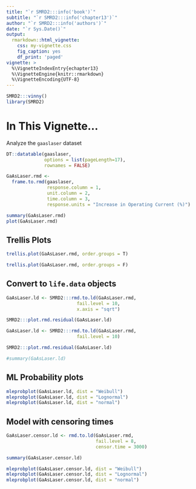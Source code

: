 ```yaml
---
title: "`r SMRD2:::info('book')`"
subtitle: "`r SMRD2:::info('chapter13')`"
author: "`r SMRD2:::info('authors')`"
date: "`r Sys.Date()`"
output: 
  rmarkdown::html_vignette:
    css: my-vignette.css
    fig_caption: yes
    df_print: 'paged'
vignette: >
  %\VignetteIndexEntry{echapter13}
  %\VignetteEngine{knitr::rmarkdown}
  %\VignetteEncoding{UTF-8}
---
```


```r
SMRD2:::vinny()
library(SMRD2)
```

# In This Vignette...

Analyze the `gaaslaser` dataset

```r
DT::datatable(gaaslaser, 
              options = list(pageLength=17),
              rownames = FALSE)
```

```r
GaAsLaser.rmd <- 
  frame.to.rmd(gaaslaser, 
               response.column = 1, 
               unit.column = 2, 
               time.column = 3, 
               response.units = "Increase in Operating Current (%)")

summary(GaAsLaser.rmd)
plot(GaAsLaser.rmd)
```

## Trellis Plots

```r
trellis.plot(GaAsLaser.rmd, order.groups = T)

trellis.plot(GaAsLaser.rmd, order.groups = F)
```

## Convert to `life.data` objects

```r
GaAsLaser.ld <- SMRD2:::rmd.to.ld(GaAsLaser.rmd, 
                          fail.level = 10, 
                          x.axis = "sqrt")

SMRD2:::plot.rmd.residual(GaAsLaser.ld)

GaAsLaser.ld <- SMRD2:::rmd.to.ld(GaAsLaser.rmd,
                          fail.level = 10)

SMRD2:::plot.rmd.residual(GaAsLaser.ld)

#summary(GaAsLaser.ld)
```

## ML Probability plots

```r
mleprobplot(GaAsLaser.ld, dist = "Weibull")
mleprobplot(GaAsLaser.ld, dist = "Lognormal")
mleprobplot(GaAsLaser.ld, dist = "normal")
```

## Model with censoring times

```r
GaAsLaser.censor.ld <- rmd.to.ld(GaAsLaser.rmd,
                                 fail.level = 8,
                                 censor.time = 3000)

summary(GaAsLaser.censor.ld)

mleprobplot(GaAsLaser.censor.ld, dist = "Weibull")
mleprobplot(GaAsLaser.censor.ld, dist = "Lognormal")
mleprobplot(GaAsLaser.censor.ld, dist = "normal")
```
